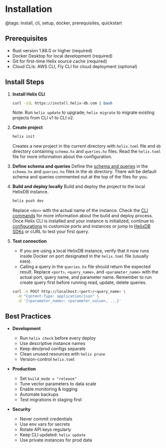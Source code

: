 # Installation
@tags: install, cli, setup, docker, prerequisites, quickstart

## Prerequisites
- Rust version 1.88.0 or higher (required)
- Docker Desktop for local development (required)
- Git for first-time Helix source cache (required)
- Cloud CLIs: AWS CLI, Fly CLI for cloud deployment (optional)

## Install Steps

1. **Install Helix CLI**
   ```bash
   curl -sSL https://install.helix-db.com | bash
   ```
   Note: Run `helix update` to upgrade; `helix migrate` to migrate existing projects from CLI v1 to CLI v2.

2. **Create project**
   ```bash
   helix init
   ```
   Creates a new project in the current directory with `helix.toml` file and `db` directory containing `schema.hx` and `queries.hx` files.
   Read the `helix.toml` file for more information about the configuration.

3. **Define schema and queries**
    Define the [schema and queries](https://helix-llms-txt.mintlify.app/hql-intro.md) in the `schema.hx` and `queries.hx` files in the `db` directory.
    There will be default schema and queries commented out at the top of the files for you.

4. **Build and deploy locally**
    Build and deploy the project to the local HelixDB instance.
    ```bash
    helix push dev
    ```
    Replace `<dev>` with the actual name of the instance.
    Check the [CLI commands](https://helix-llms-txt.mintlify.app/cli.md#commands) for more information about the build and deploy process.
    Once Helix CLI is installed and your instance is initialized, continue to [configurations](https://helix-llms-txt.mintlify.app/cli.md#configurations) to customize ports and instances or jump to [HelixDB SDKs](https://helix-llms-txt.mintlify.app/sdks.md) or cURL to test your first query.

5. **Test connection**
    - If you are using a local HelixDB instance, verify that it now runs inside Docker on port designated in the `helix.toml` file (usually `6969`).
    - Calling a query in the `queries.hx` file should return the expected result. Replace `<port>`, `<query_name>`, and `<parameter_name>` with the actual port, query name, and parameter name. Remember to run create query first before running read, update, delete queries.
    ```bash
    curl -X POST http://localhost:<port>/<query_name> \
      -H "Content-Type: application/json" \
      -d '{<parameter_name>: <parameter_value>, ...}'
    ```

## Best Practices

- **Development**
  - Run `helix check` before every deploy
  - Use descriptive instance names
  - Keep dev/prod configs separate
  - Clean unused resources with `helix prune`
  - Version-control `helix.toml`

- **Production**
  - Set `build_mode = "release"`
  - Tune vector parameters to data scale
  - Enable monitoring & logging
  - Automate backups
  - Test migrations in staging first

- **Security**
  - Never commit credentials
  - Use env vars for secrets
  - Rotate API keys regularly
  - Keep CLI updated: `helix update`
  - Use private instances for prod data
